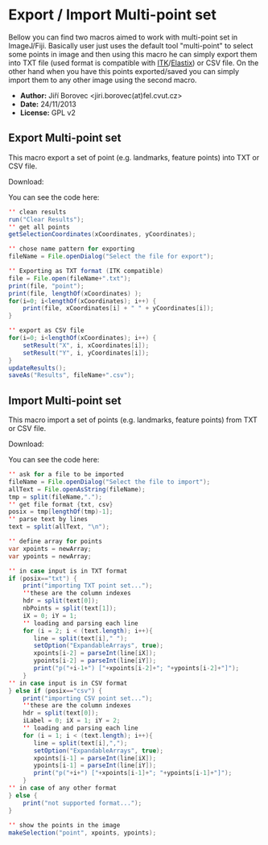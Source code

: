 = Export / Import Multi-point set =

Bellow you can find two macros aimed to work with multi-point set in ImageJ/Fiji. Basically user just uses the default tool "multi-point" to select some points in image and then using this macro he can simply export them into TXT file (used format is compatible with [[http://www.itk.org/|ITK]]/[[http://elastix.isi.uu.nl/|Elastix]]) or CSV file. On the other hand when you have this points exported/saved you can simply import them to any other image using the second macro.

* '''Author:''' Jiří Borovec <jiri.borovec(at)fel.cvut.cz>
* '''Date:''' 24/11/2013 
* '''License:''' GPL v2

== Export Multi-point set ==

This macro export a set of point (e.g. landmarks, feature points) into TXT or CSV file.

Download: {{:macro:export_multipointset.ijm|}}

You can see the code here:

<source lang="java">
'' clean results
run("Clear Results");
'' get all points
getSelectionCoordinates(xCoordinates, yCoordinates);

'' chose name pattern for exporting
fileName = File.openDialog("Select the file for export");

'' Exporting as TXT format (ITK compatible)
file = File.open(fileName+".txt");
print(file, "point");
print(file, lengthOf(xCoordinates) );
for(i=0; i<lengthOf(xCoordinates); i++) {
    print(file, xCoordinates[i] + " " + yCoordinates[i]);
}

'' export as CSV file
for(i=0; i<lengthOf(xCoordinates); i++) {
    setResult("X", i, xCoordinates[i]);
    setResult("Y", i, yCoordinates[i]);
}
updateResults();
saveAs("Results", fileName+".csv"); 
</source>


== Import Multi-point set ==

This macro import a set of points (e.g. landmarks, feature points) from TXT or CSV file.

Download: {{:macro:import_multipointset.ijm|}}

You can see the code here:

<source lang="java">
'' ask for a file to be imported
fileName = File.openDialog("Select the file to import");
allText = File.openAsString(fileName);
tmp = split(fileName,".");
'' get file format {txt, csv}
posix = tmp[lengthOf(tmp)-1];
'' parse text by lines
text = split(allText, "\n");

'' define array for points
var xpoints = newArray;
var ypoints = newArray; 

'' in case input is in TXT format
if (posix=="txt") {	
	print("importing TXT point set...");
	''these are the column indexes
	hdr = split(text[0]);
	nbPoints = split(text[1]);
	iX = 0; iY = 1;
	'' loading and parsing each line
	for (i = 2; i < (text.length); i++){
	   line = split(text[i]," ");
	   setOption("ExpandableArrays", true);   
	   xpoints[i-2] = parseInt(line[iX]);
	   ypoints[i-2] = parseInt(line[iY]); 
	   print("p("+i-1+") ["+xpoints[i-2]+"; "+ypoints[i-2]+"]"); 
	} 
'' in case input is in CSV format
} else if (posix=="csv") {
	print("importing CSV point set...");
	''these are the column indexes
	hdr = split(text[0]);
	iLabel = 0; iX = 1; iY = 2;
	'' loading and parsing each line
	for (i = 1; i < (text.length); i++){
	   line = split(text[i],",");
	   setOption("ExpandableArrays", true);   
	   xpoints[i-1] = parseInt(line[iX]);
	   ypoints[i-1] = parseInt(line[iY]);
	   print("p("+i+") ["+xpoints[i-1]+"; "+ypoints[i-1]+"]"); 
	} 
'' in case of any other format
} else {
	print("not supported format...");	
}
 
'' show the points in the image
makeSelection("point", xpoints, ypoints); 
</source>






